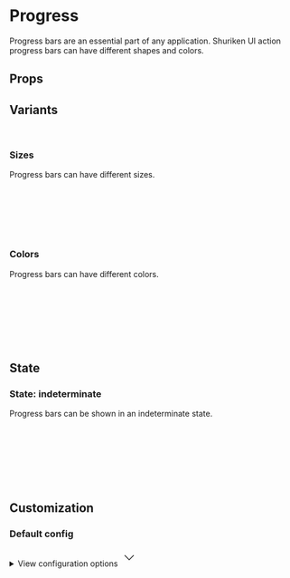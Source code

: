 
<Meta of={ProgressStories} />

# Progress

Progress bars are an essential part of any application. Shuriken UI action progress bars can have different shapes and colors.

<Primary />

## Props

<Controls />

## Variants

<br />

### Sizes

Progress bars can have different sizes.

<div className="bg-slate-100 dark:bg-slate-900 p-6 rounded-sm">
  <Story of={ProgressStories.SizeXs} />
  <br />
  <Story of={ProgressStories.SizeSm} />
  <br />
  <Story of={ProgressStories.SizeMd} />
  <br />
  <Story of={ProgressStories.SizeLg} />
  <br />
  <Story of={ProgressStories.SizeXl} />
</div>

<br />

### Colors

Progress bars can have different colors.

<div className="bg-slate-100 dark:bg-slate-900 p-6 rounded-sm">
  <Story of={ProgressStories.ColorPrimary} />
  <br />
  <Story of={ProgressStories.ColorInfo} />
  <br />
  <Story of={ProgressStories.ColorSuccess} />
  <br />
  <Story of={ProgressStories.ColorWarning} />
  <br />
  <Story of={ProgressStories.ColorDanger} />
</div>

<br />
<br />

## State

### State: indeterminate

Progress bars can be shown in an indeterminate state.

<div className="bg-slate-100 dark:bg-slate-900 p-6 rounded-sm">
  <Story of={ProgressStories.IndeterminatePrimary} />
  <br />
  <Story of={ProgressStories.IndeterminateInfo} />
  <br />
  <Story of={ProgressStories.IndeterminateSuccess} />
  <br />
  <Story of={ProgressStories.IndeterminateWarning} />
  <br />
  <Story of={ProgressStories.IndeterminateDanger} />
</div>

<br />
<br />

## Customization

### Default config

<div className="relative">
  <details className="relative bg-slate-50 border border-slate-200 rounded-lg p-4 [&>summary>svg]:open:-rotate-180">
    <summary className="list-none cursor-pointer">
      <span className="font-sans text-slate-500">View configuration options</span>
      <svg
        className="w-5 h-5 text-slate-500 absolute top-5 end-4 transition-transform duration-300"
        xmlns="http://www.w3.org/2000/svg"
        width="32"
        height="32"
        viewBox="0 0 24 24"
      >
        <path
          fill="none"
          stroke="currentColor"
          strokeLinecap="round"
          strokeLinejoin="round"
          strokeWidth="2"
          d="m6 9l6 6l6-6"
        />
      </svg>
    </summary>

    <div className="!mt-4">
      <pre >
        {JSON.stringify(defaultConfig, null, 2)}
      </pre>
    </div>

  </details>
</div>
